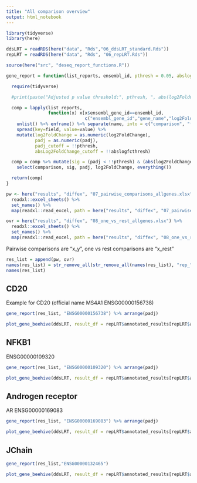 ```yaml
---
title: "All comparison overview"
output: html_notebook
---
```


```r
library(tidyverse)
library(here)

```

```r
ddsLRT = readRDS(here("data", "Rds","06_ddsLRT_standard.Rds"))
repLRT = readRDS(here("data", "Rds", "06_repLRT.Rds"))
```


```r
source(here("src", "deseq_report_functions.R"))
```


```r
gene_report = function(list_reports, ensembl_id, pthresh = 0.05, abslogfcthresh = 0.5){

  require(tidyverse)

  #print(paste("Adjusted p value threshold:", pthresh, ", abs(log2FoldChange) threshold:", abslogfcthresh))

  comp = lapply(list_reports,
                function(x) x[x$ensembl_gene_id==ensembl_id,
                              c("ensembl_gene_id","gene_name","log2FoldChange","padj")]) %>%
    unlist() %>% enframe() %>% separate(name, into = c("comparison", "field"), sep="\\.") %>%
    spread(key=field, value=value) %>%
    mutate(log2FoldChange = as.numeric(log2FoldChange),
           padj = as.numeric(padj),
           padj_cutoff = !!pthresh,
           absLog2FoldChange_cutoff = !!abslogfcthresh)

  comp = comp %>% mutate(sig = (padj < !!pthresh) & (abs(log2FoldChange) > !!abslogfcthresh)) %>%
    select(comparison, sig, padj, log2FoldChange, everything())

  return(comp)
}
```


```r
pw <- here("results", "diffex", "07_pairwise_comparisons_allgenes.xlsx") %>% 
  readxl::excel_sheets() %>% 
  set_names() %>% 
  map(readxl::read_excel, path = here("results", "diffex", "07_pairwise_comparisons_allgenes.xlsx"))

ovr = here("results", "diffex", "08_one_vs_rest_allgenes.xlsx") %>% 
  readxl::excel_sheets() %>% 
  set_names() %>% 
  map(readxl::read_excel, path = here("results", "diffex", "08_one_vs_rest_allgenes.xlsx"))
```

Pairwise comparisons are "x_y", one vs rest comparisons are "x_rest"

```r
res_list = append(pw, ovr)
names(res_list) = str_remove_all(str_remove_all(names(res_list), "rep_"), "_all")
names(res_list)
```



## CD20

Example for CD20 (official name MS4A1 ENSG00000156738)

```r
gene_report(res_list, "ENSG00000156738") %>% arrange(padj)
```

```r
plot_gene_beehive(ddsLRT, result_df = repLRT$annotated_results[repLRT$annotated_results$ensembl_gene_id == "ENSG00000156738",])
```


## NFKB1

ENSG00000109320

```r
gene_report(res_list, "ENSG00000109320") %>% arrange(padj)
```

```r
plot_gene_beehive(ddsLRT, result_df = repLRT$annotated_results[repLRT$annotated_results$ensembl_gene_id == "ENSG00000109320",])
```


## Androgen receptor

AR ENSG00000169083
```r
gene_report(res_list, "ENSG00000169083") %>% arrange(padj)
```

```r
plot_gene_beehive(ddsLRT, result_df = repLRT$annotated_results[repLRT$annotated_results$ensembl_gene_id == "ENSG00000169083",])
```


## JChain

```r
gene_report(res_list,"ENSG00000132465")
```


```r
plot_gene_beehive(ddsLRT, result_df = repLRT$annotated_results[repLRT$annotated_results$ensembl_gene_id == "ENSG00000132465",])
```

